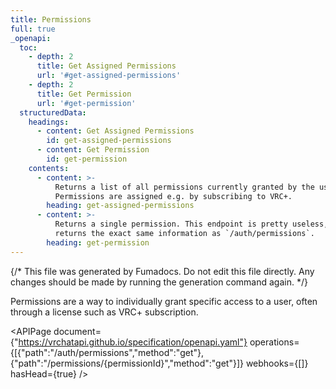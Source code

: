 ```yaml
---
title: Permissions
full: true
_openapi:
  toc:
    - depth: 2
      title: Get Assigned Permissions
      url: '#get-assigned-permissions'
    - depth: 2
      title: Get Permission
      url: '#get-permission'
  structuredData:
    headings:
      - content: Get Assigned Permissions
        id: get-assigned-permissions
      - content: Get Permission
        id: get-permission
    contents:
      - content: >-
          Returns a list of all permissions currently granted by the user.
          Permissions are assigned e.g. by subscribing to VRC+.
        heading: get-assigned-permissions
      - content: >-
          Returns a single permission. This endpoint is pretty useless, as it
          returns the exact same information as `/auth/permissions`.
        heading: get-permission
---
```


{/* This file was generated by Fumadocs. Do not edit this file directly. Any changes should be made by running the generation command again. */}

Permissions are a way to individually grant specific access to a user, often through a license such as VRC+ subscription.

<APIPage document={"https://vrchatapi.github.io/specification/openapi.yaml"} operations={[{"path":"/auth/permissions","method":"get"},{"path":"/permissions/{permissionId}","method":"get"}]} webhooks={[]} hasHead={true} />